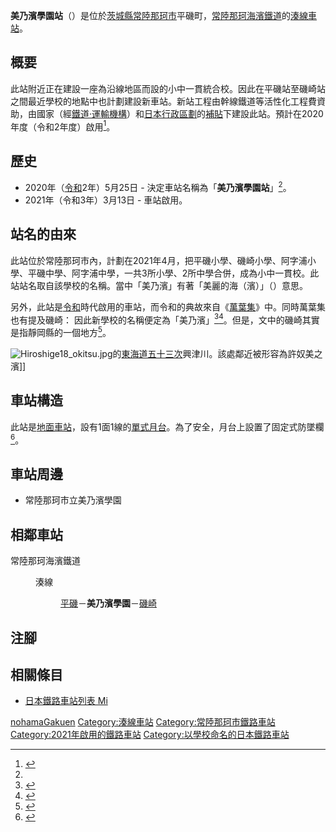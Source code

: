 {{NoteTA|G1=Transport
|T=zh-hans:美乃滨学园站;zh-hk:美乃濱學園站;zh-tw:美乃濱學園車站;
|1=zh-hans:美乃滨学园站;zh-hk:美乃濱學園站;zh-tw:美乃濱學園車站;
}}
{{Infobox station
|公司色 = orange
|站名 = 美乃濱學園
|圖片 = 
|圖片說明 = 
|日文原名 = 美乃浜学園
|平假名 = みのはまがくえん
|羅馬拼音 = Minohamagakuen
|副站名 = 
|電報略號 = 
|所在地 = {{JPN}}[[茨城縣|茨城縣]][[常陸那珂市|常陸那珂市]]磯崎町
|座標 = 
|車站構造 = [[地面車站|地面車站]]
|月台配置 = 1面1線
|啟用年月日 = 2021年3月13日
|廢站年月日 = 
|乘客人數 = 
|上下車人次 = 
|統計年度 = 
|轉車 = 
|全寬備註 = [[無人車站|無人車站]]
|adjacent = {{Adjacent stations|system=常陸那珂海濱鐵道|line=湊線|left=平磯|right=磯崎|note-left=1.8km|note-mid=距離[[勝田站|勝田]]12.6km|note-right=0.7km}}
}}
'''美乃濱學園站'''（{{jpn|j=美乃浜学園駅|hg=みのはまがくえんえき|f=y}}）是位於[[茨城縣|茨城縣]][[常陸那珂市|常陸那珂市]]平磯町，[[常陸那珂海濱鐵道|常陸那珂海濱鐵道]]的[[湊線|湊線]][[鐵路車站|車站]]。

== 概要 ==
此站附近正在建設一座為沿線地區而設的小中一貫統合校。因此在平磯站至磯崎站之間最近學校的地點中也計劃建設新車站。新站工程由幹線鐵道等活性化工程費資助，由國家（經[[鐵道建設、運輸設施整備支援機構|鐵道·運輸機構]]）和[[日本行政區劃|日本行政區劃]]的[[補貼|補貼]]下建設此站。預計在2020年度（令和2年度）啟用<ref name="josei2020">{{Cite web |url=https://www.jrtt.go.jp/subsidy/guidebook/guidebook.html |title=鉄道助成ガイドブック |accessdate=2020-08-19 |year=2020 |publisher=鉄道建設・運輸施設整備支援機構 |page=37 |language=ja |archive-date=2021-04-20 |archive-url=https://web.archive.org/web/20210420225855/https://www.jrtt.go.jp/subsidy/guidebook/guidebook.html |dead-url=no }}</ref>。

== 歷史 ==
*2020年（[[令和|令和]]2年）5月25日 - 決定車站名稱為「'''美乃濱學園站'''」<ref name=":0" />。
*2021年（令和3年）3月13日 - 車站啟用。

== 站名的由來 ==
此站位於常陸那珂市內，計劃在2021年4月，把平磯小學、磯崎小學、阿字浦小學、平磯中學、阿字浦中學，一共3所小學、2所中學合併，成為小中一貫校{{Translink|ja|ひたちなか市立美乃浜学園|常陸那珂市立美乃濱學園}}。此站站名取自該學校的名稱。當中「美乃濱」有著「美麗的海（濱）」（{{jpn|j=美しい海（浜）}}）意思。

另外，此站是[[令和|令和]]時代啟用的車站，而令和的典故來自《[[萬葉集|萬葉集]]》中。同時萬葉集也有提及磯崎：
{{Quotation|《原文》
: {{lang|ja|磐城山 直越来益 礒埼 許奴'''美乃濱'''尓 吾立将待}}
《書き下し文》
: {{lang|ja|{{Ruby|磐城山|いはきやま}}{{Ruby|直|ただ}}{{Ruby|越|こ}}え{{Ruby|来|き}}ませ{{Ruby|礒崎|いそさき}}の{{Ruby|許奴'''美の浜'''|こぬみのはま}}に{{Ruby|我|わ}}れ{{Ruby|立|た}}ち{{Ruby|待|ま}}たむ}}
|''萬葉集''|卷十二 歌編號 3195}}
因此新學校的名稱便定為「美乃濱」<ref name=":0">{{cite web|url=http://www.hitachinaka-rail.co.jp/blog/2020/05/25/7089.html|title=平磯～磯崎間の新駅名は「美乃浜学園」駅に決定しました。|publisher=常陸那珂海濱鐵道|date=2020-05-25|accessdate=2020-05-25|language=ja|archive-date=2020-06-02|archive-url=https://web.archive.org/web/20200602061721/http://www.hitachinaka-rail.co.jp/blog/2020/05/25/7089.html|dead-url=no}}</ref><ref>{{cite web|url=https://www.city.hitachinaka.lg.jp/oshirase/16335.html|title=平磯・磯崎・阿字ヶ浦地区統合校の整備について|publisher=ひたちなか市|accessdate=2020-05-25|language=ja|archive-date=2021-01-14|archive-url=https://web.archive.org/web/20210114230037/https://www.city.hitachinaka.lg.jp/oshirase/16335.html|dead-url=no}}</ref>。但是，文中的磯崎其實是指靜岡縣的一個地方<ref>{{Cite book |year=2002 |title=万葉心の旅: 旅と絵でたどる |publisher=日本教文社 |page=126 |isbn=9784531063673 |language=ja}}</ref>。

[[File:Hiroshige18_okitsu.jpg|thumb]]的[[東海道五十三次|東海道五十三次]]興津川。該處鄰近被形容為許奴美之濱]]
{{Wikisource|万葉集/第十二巻}}

== 車站構造 ==
此站是[[地面車站|地面車站]]，設有1面1線的[[單式月台|單式月台]]。為了安全，月台上設置了固定式防墜欄<ref>{{Cite web|url=https://www.city.hitachinaka.lg.jp/material/files/group/52/_-_-_-.pdf|title=ひたちなか市立美乃浜学園整備基本計画|format=PDF|publisher=常陸那珂市教育委員會|page=13|date=2020-02|accessdate=2020-12-17|archiveurl=https://web.archive.org/web/20201216163518/https://www.city.hitachinaka.lg.jp/material/files/group/52/_-_-_-.pdf|archivedate=2020-12-16|language=ja|dead-url=no}}</ref>。

== 車站周邊 ==
* 常陸那珂市立美乃濱學園

== 相鄰車站 ==
; 常陸那珂海濱鐵道
: {{Color|orange|■}}湊線
:: [[平磯站|平磯]]－'''美乃濱學園'''－[[磯崎站|磯崎]]

== 注腳 ==
{{Reflist}}
== 相關條目 ==
{{commonscat|Minohama Gakuen　Station}}
* [[日本鐵路車站列表_Mi|日本鐵路車站列表 Mi]]
{{湊線}}
{{DEFAULTSORT:Minohama-Gakuen}}
[[Category:日本鐵路車站_Mi|nohamaGakuen]]
[[Category:湊線車站|Category:湊線車站]]
[[Category:常陸那珂市鐵路車站|Category:常陸那珂市鐵路車站]]
[[Category:2021年啟用的鐵路車站|Category:2021年啟用的鐵路車站]]
[[Category:以學校命名的日本鐵路車站|Category:以學校命名的日本鐵路車站]]
